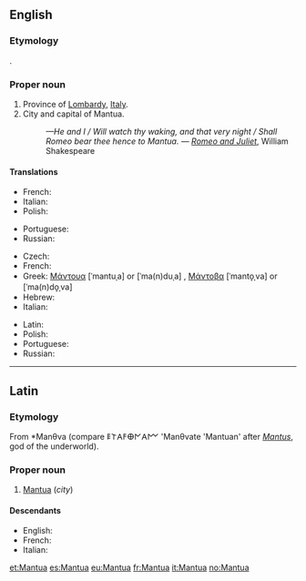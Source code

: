 {{also|mantua}}
==English==

===Etymology===
{{etyl|la}} {{term|Mantua|lang=la}}.

===Proper noun===
{{en-proper noun}}

# Province of [[Lombardy]], [[Italy]].
# City and capital of Mantua.
#: ''—He and I / Will watch thy waking, and that very night / Shall Romeo bear thee hence to Mantua.'' &mdash; ''[[w:Romeo and Juliet|Romeo and Juliet]]'', William Shakespeare

====Translations====
{{trans-top|province}}
* French: {{t-|fr|Mantoue}}
* Italian: {{t+|it|Mantova}}
* Polish: {{t|pl|Mantua|f}}
{{trans-mid}}
* Portuguese: {{t-|pt|Mântua}}
* Russian: {{t-|ru|Мантуя|f|sc=Cyrl|tr=Mántuja}}
{{trans-bottom}}

{{trans-top|city}}
* Czech: {{t-|cs|Mantova}}
* French: {{t-|fr|Mantoue}}
* Greek: [[Μάντουα]] [ˈmantuˌa] or [ˈma(n)duˌa] {{f}}, [[Μάντοβα]] [ˈmanto̞ˌva] or [ˈma(n)do̞ˌva] {{f}}
* Hebrew: {{t-|he|מנטובה|f|sc=Hebr}}
* Italian: {{t+|it|Mantova|f}}
{{trans-mid}}
* Latin: {{t-|la|Mantua}}
* Polish: {{t|pl|Mantua|f}}
* Portuguese: {{t-|pt|Mântua}}
* Russian: {{t-|ru|Мантуя|f|sc=Cyrl|tr=Mántuja}}
{{trans-bottom}}

----

==Latin==

===Etymology===
From {{etyl|ett|la}} *Manθva (compare 𐌄𐌕𐌀𐌅𐌈𐌍𐌀𐌌 'Manθvate 'Mantuan' after ''[[Mantus]]'', god of the underworld).

===Proper noun===
{{head|la|proper noun}}

# [[Mantua#English|Mantua]] (''city'')

====Descendants====
* English: {{l|en|Mantua}}
* French: {{l|fr|Mantoue}}
* Italian: {{l|it|Mantova}}

[[et:Mantua]]
[[es:Mantua]]
[[eu:Mantua]]
[[fr:Mantua]]
[[it:Mantua]]
[[no:Mantua]]
